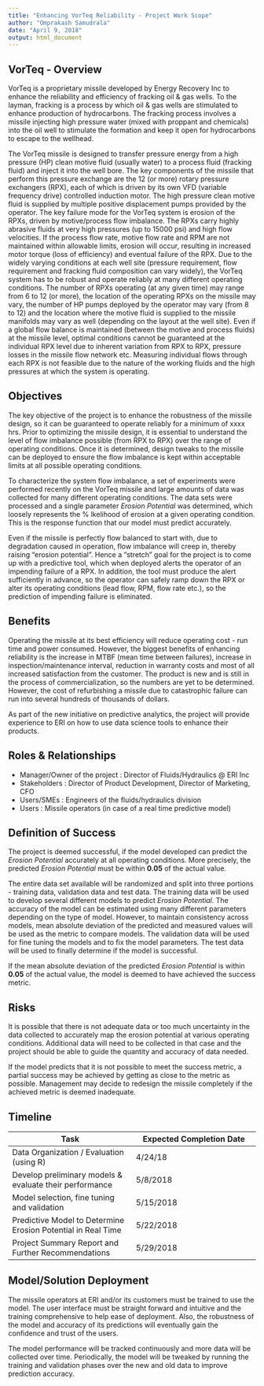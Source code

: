 ---
title: "Enhancing VorTeq Reliability - Project Work Scope"
author: "Omprakash Samudrala"
date: "April 9, 2018"
output: html_document
---

## VorTeq - Overview 

VorTeq is a proprietary missile developed by Energy Recovery Inc to enhance the reliability and efficiency of fracking oil & gas wells. To the layman, fracking is a process by which oil & gas wells are stimulated to enhance production of hydrocarbons. The fracking process involves a missile injecting high pressure water (mixed with proppant and chemicals) into the oil well to stimulate the formation and keep it open for hydrocarbons to escape to the wellhead.
 
The VorTeq missile is designed to transfer pressure energy from a high pressure (HP) clean motive fluid (usually water) to a process fluid (fracking fluid) and inject it into the well bore. The key components of the missile that perform this pressure exchange are the 12 (or more) rotary pressure exchangers (RPX), each of which is driven by its own VFD (variable frequency drive) controlled induction motor. The high pressure clean motive fluid is supplied by multiple positive displacement pumps provided by the operator. The key failure mode for the VorTeq system is erosion of the RPXs, driven by motive/process flow imbalance. The RPXs carry highly abrasive fluids at very high pressures (up to 15000 psi) and high flow velocities. If the process flow rate, motive flow rate and RPM are not maintained within allowable limits, erosion will occur, resulting in increased motor torque (loss of efficiency) and eventual failure of the RPX. Due to the widely varying conditions at each well site (pressure requirement, flow requirement and fracking fluid composition can vary widely), the VorTeq system has to be robust and operate reliably at many different operating conditions. The number of RPXs operating (at any given time) may range from 6 to 12 (or more), the location of the operating RPXs on the missile may vary, the number of HP pumps deployed by the operator may vary (from 8 to 12) and the location where the motive fluid is supplied to the missile manifolds may vary as well (depending on the layout at the well site). Even if a global flow balance is maintained (between the motive and process fluids) at the missile level, optimal conditions cannot be guaranteed at the individual RPX level due to inherent variation from RPX to RPX, pressure losses in the missile flow network etc. Measuring individual flows through each RPX is not feasible due to the nature of the working fluids and the high pressures at which the system is operating.

## Objectives

The key objective of the project is to enhance the robustness of the missile design, so it can be guaranteed to operate reliably for a minimum of xxxx hrs. Prior to optimizing the missile design, it is essential to understand the level of flow imbalance possible (from RPX to RPX) over the range of operating conditions. Once it is determined, design tweaks to the missile can be deployed to ensure the flow imbalance is kept within acceptable limits at all possible operating conditions.

To characterize the system flow imbalance, a set of experiments were performed recently on the VorTeq missile and large amounts of data was collected for many different operating conditions. The data sets were processed and a single parameter *Erosion Potential* was determined, which loosely represents the % lkelihood of erosion at a given operating condition. This is the response function that our model must predict accurately.

Even if the missile is perfectly flow balanced to start with, due to degradation caused in operation, flow imbalance will creep in, thereby raising "erosion potential". Hence a "stretch" goal for the project is to come up with a predictive tool, which when deployed alerts the operator of an impending failure of a RPX. In addition, the tool must produce the alert sufficiently in advance, so the operator can safely ramp down the RPX or alter its operating conditions (lead flow, RPM, flow rate etc.), so the prediction of impending failure is eliminated.

## Benefits

Operating the missile at its best efficiency will reduce operating cost - run time and power consumed. However, the biggest benefits of enhancing reliability is the increase in MTBF (mean time between failures), increase in inspection/maintenance interval, reduction in warranty costs and most of all increased satisfaction from the customer. The product is new and is still in the process of commercialization, so the numbers are yet to be determined. However, the cost of refurbishing a missile due to catastrophic failure can run into several hundreds of thousands of dollars.

As part of the new initiative on predictive analytics, the project will provide experience to ERI on how to use data science tools to enhance their products.

## Roles & Relationships

* Manager/Owner of the project : Director of Fluids/Hydraulics @ ERI Inc
* Stakeholders : Director of Product Development, Director of Marketing, CFO
* Users/SMEs : Engineers of the fluids/hydraulics division
* Users : Missile operators (in case of a real time predictive model)

## Definition of Success

The project is deemed successful, if the model developed can predict the *Erosion Potential* accurately at all operating conditions. More precisely, the predicted *Erosion Potential* must be within **0.05** of the actual value.

The entire data set available will be randomized and split into three portions - training data, validation data and test data. The training data will be used to develop several different models to predict *Erosion Potential*. The accuracy of the model can be estimated using many different parameters depending on the type of model. However, to maintain consistency across models, mean absolute deviation of the predicted and measured values will be used as the metric to compare models. The validation data will be used for fine tuning the models and to fix the model parameters. The test data will be used to finally determine if the model is successful.

If the mean absolute deviation of the predicted *Erosion Potential* is within **0.05** of the actual value, the model is deemed to have achieved the success metric.

## Risks
It is possible that there is not adequate data or too much uncertainty in the data collected to accurately map the erosion potential at various operating conditions. Additional data will need to be collected in that case and the project should be able to guide the quantity and accuracy of data needed.

If the model predicts that it is not possible to meet the success metric, a partial success may be achieved by getting as close to the metric as possible. Management may decide to redesign the missile completely if the achieved metric is deemed inadequate.

## Timeline

Task | Expected Completion Date
------------- | -------------
Data Organization / Evaluation (using R) | 4/24/18
Develop preliminary models & evaluate their performance  | 5/8/2018
Model selection, fine tuning and validation | 5/15/2018
Predictive Model to Determine Erosion Potential in Real Time | 5/22/2018
Project Summary Report and Further Recommendations | 5/29/2018

## Model/Solution Deployment
The missile operators at ERI and/or its customers must be trained to use the model. The user interface must be straight forward and intuitive and the training comprehensive to help ease of deployment. Also, the robustness of the model and accuracy of its predictions will eventually gain the confidence and trust of the users.

The model performance will be tracked continuously and more data will be collected over time. Periodically, the model will be tweaked by running the training and validation phases over the new and old data to improve prediction accuracy.